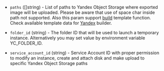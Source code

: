 <!-- Code generated from the comments of the Config struct in post-processor/yandex-export/post-processor.go; DO NOT EDIT MANUALLY -->

- `paths` ([]string) - List of paths to Yandex Object Storage where exported image will be uploaded.
  Please be aware that use of space char inside path not supported.
  Also this param support [build](/docs/templates/engine) template function.
  Check available template data for [Yandex](/docs/builders/yandex#build-template-data) builder.

- `folder_id` (string) - The folder ID that will be used to launch a temporary instance.
  Alternatively you may set value by environment variable YC_FOLDER_ID.

- `service_account_id` (string) - Service Account ID with proper permission to modify an instance, create and attach disk and
  make upload to specific Yandex Object Storage paths
